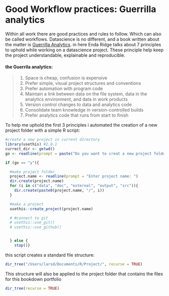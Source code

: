 # Good Workflow practices: Guerrilla analytics

Within all work there are good practices and rules to follow. Which can also be called workflows. Datascience is no different, and a book  written about the matter is [Guerrilla Analytics](https://guerrilla-analytics.net/). in here Enda Ridge talks about 7 principles to uphold while working on a datascience project. These principle help keep the project understandable, explainable and reproducible. 

#### the Guerrila analytics:
 >1. Space is cheap, confusion is expensive
 >1. Prefer simple, visual project structures and conventions
 >3. Prefer automation with program code
 >4. Maintain a link between data on the file system, data in the analytics environment, and data in work products
 >5. Version control changes to data and analytics code
 >6. Consolidate team knowledge in version-controlled builds  
 >7. Prefer analytics code that runs from start to finish
 
 To help me uphold the first 3 principles i automated the creation of a new project folder with a simple R script:
 
```r
#create a new project in current directory
library(usethis) #2.0.1
currect_dir <- getwd()
go <- readline(prompt = paste("Do you want to creat a new project folder at", currect_dir, "? y/n: ", sep = " "))

if (go == "y"){

  #make project folder
  project.name <- readline(prompt = "Enter project name: ")
  dir.create(project.name)
  for (i in c("data", "doc", "external", "output", "src")){
    dir.create(paste0(project.name, "/", i))
  }

  #make a project
  usethis::create_project(project.name)

  # #connect to git
  # usethis::use_git()
  # usethis::use_github()


  } else {
    stop()}
```
 
 this script creates a standard file structure:

```r
dir_tree("/Users/larsd/Documents/R/Project/", recurse = TRUE)
```
 
 This structure will also be applied to the project folder that contains the files for this bookdown portfolio

```r
dir_tree(recurse = TRUE)
```





